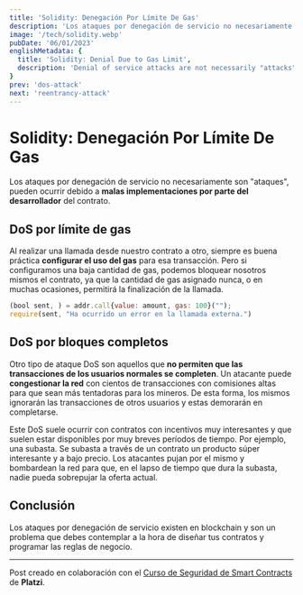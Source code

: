 ```yaml
---
title: 'Solidity: Denegación Por Límite De Gas'
description: 'Los ataques por denegación de servicio no necesariamente son "ataques", pueden ocurrir debido a malas implementaciones por parte del desarrollador del contrato.'
image: '/tech/solidity.webp'
pubDate: '06/01/2023'
englishMetadata: {
  title: 'Solidity: Denial Due to Gas Limit',
  description: 'Denial of service attacks are not necessarily "attacks", they can occur due to poor implementations by the contract developer.'
}
prev: 'dos-attack'
next: 'reentrancy-attack'
---
```


# Solidity: Denegación Por Límite De Gas

Los ataques por denegación de servicio no necesariamente son "ataques", pueden ocurrir debido a **malas implementaciones por parte del desarrollador** del contrato.

## DoS por límite de gas

Al realizar una llamada desde nuestro contrato a otro, siempre es buena práctica **configurar el uso del gas** para esa transacción. Pero si configuramos una baja cantidad de gas, podemos bloquear nosotros mismos el contrato, ya que la cantidad de gas asignado nunca, o en muchas ocasiones, permitirá la finalización de la llamada.

```js
(bool sent, ) = addr.call{value: amount, gas: 100}("");
require(sent, "Ha ocurrido un error en la llamada externa.")
```

## DoS por bloques completos

Otro tipo de ataque DoS son aquellos que **no permiten que las transacciones de los usuarios normales se completen**. Un atacante puede **congestionar la red** con cientos de transacciones con comisiones altas para que sean más tentadoras para los mineros. De esta forma, los mismos ignorarán las transacciones de otros usuarios y estas demorarán en completarse.

Este DoS suele ocurrir con contratos con incentivos muy interesantes y que suelen estar disponibles por muy breves períodos de tiempo. Por ejemplo, una subasta. Se subasta a través de un contrato un producto súper interesante y a bajo precio. Los atacantes pujan por el mismo y bombardean la red para que, en el lapso de tiempo que dura la subasta, nadie pueda sobrepujar la oferta actual.

## Conclusión

Los ataques por denegación de servicio existen en blockchain y son un problema que debes contemplar a la hora de diseñar tus contratos y programar las reglas de negocio.

---
Post creado en colaboración con el [Curso de Seguridad de Smart Contracts](https://platzi.com/cursos/seguridad-smart-contracts/ "Curso de Seguridad de Smart Contracts") de **Platzi**.
